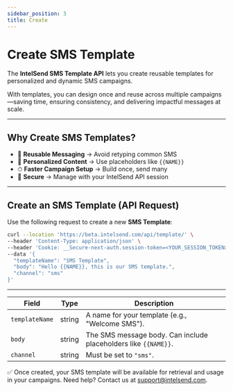 ```yaml
---
sidebar_position: 3
title: Create
---
```



# Create SMS Template

The **IntelSend SMS Template API** lets you create reusable templates for personalized and dynamic SMS campaigns.  

With templates, you can design once and reuse across multiple campaigns—saving time, ensuring consistency, and delivering impactful messages at scale.

---

## Why Create SMS Templates?

- 📱 **Reusable Messaging** → Avoid retyping common SMS  
- 🎯 **Personalized Content** → Use placeholders like `{{NAME}}`  
- ⏱ **Faster Campaign Setup** → Build once, send many  
- 🔐 **Secure** → Manage with your IntelSend API session  

---

## Create an SMS Template (API Request)

Use the following request to create a new **SMS Template**:

```bash
curl --location 'https://beta.intelsend.com/api/template/' \
--header 'Content-Type: application/json' \
--header 'Cookie: __Secure-next-auth.session-token=<YOUR_SESSION_TOKEN>' \
--data '{
  "templateName": "SMS Template",
  "body": "Hello {{NAME}}, this is our SMS template.",
  "channel": "sms"
}'
```
---
| Field          | Type   | Description                                                     |
| -------------- | ------ | --------------------------------------------------------------- |
| `templateName` | string | A name for your template (e.g., "Welcome SMS").                 |
| `body`         | string | The SMS message body. Can include placeholders like `{{NAME}}`. |
| `channel`      | string | Must be set to `"sms"`.                                         |

✅ Once created, your SMS template will be available for retrieval and usage in your campaigns.
Need help? Contact us at support@intelsend.com.